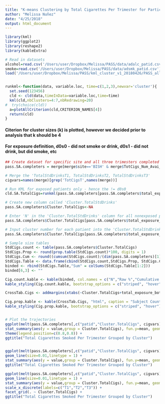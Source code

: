 ```yaml
---
title: "K-means Clustering by Total Cigarettes Per Trimester for Participants With Three Completed Trimesters in the South Africa Site"
author: "Melissa Nuñez"
date: "4/25/2018"
output: html_document
---
```


```r
library(kml)
library(ggplot2)
library(reshape2)
library(kableExtra)

# Read in datasets
alcohol=read.csv('/Users/user/Dropbox/Melissa/PASS/data/adalc_patid.csv')
smoke=read.csv('/Users/user/Dropbox/Melissa/PASS/data/adsmk_patid.csv')
load('/Users/user/Dropbox/Melissa/PASS/kml_cluster_v1_20180426/PASS_allparticipants_v1_20180421.Rdata')


runkml<-function(data, variable.loc, time=c(1,2,3),newvar='cluster'){
  set.seed(123456)
  cld <- cld(data,timeInData=variable.loc,time=time)
  kml(cld,nbClusters=4:7,nbRedrawing=20)
#  try(choice(cld))
  a=plotAllCriterion(cld,CRITERION_NAMES[4])
  return(cld)
}
```

#### Citerion for cluster sizes (k) is plotted, however we decided prior to analysis that k should be 4
#### For exposure definition, d0s0 - did not smoke or drink, d0s1 - did not drink, but did smoke, etc
```r
## Create dataset for specific site and all three trimesters completed
pass.SA.completers = merge[merge$site=='BISH' & merge$TotCigs_Num_Avai_tri==3,]

# Merge the 'TotalStdDrinksT1, TotalStdDrinksT2, TotalStdDrinksT3'
cigvars=names(merge)[grep('TotCigsT',names(merge))]

# Run KML for exposed patients only - hence the != d0s0
cld.SA.TotalCigs=runkml(pass.SA.completers[pass.SA.completers$total_exposure_both!='d0s0',], grep('TotCigsT',names(merge)))

# Create new column called 'Cluster.TotalStdDrinks'
pass.SA.completers$Cluster.TotalCigs<-NA

# Enter 'N' in the 'Cluster.TotalStdDrinks' column for all nonexposed patients
pass.SA.completers$Cluster.TotalCigs[pass.SA.completers$total_exposure_both=='d0s0']='N'

# Input cluster number for each patient into the 'Cluster.TotalStdDrinks' column
pass.SA.completers$Cluster.TotalCigs[pass.SA.completers$total_exposure_both!='d0s0']=getClusters(cld.SA.TotalCigs,4)

# Sample size tables
StdCigs.count <- table(pass.SA.completers$Cluster.TotalCigs)
StdCigs.Prop <- round(prop.table(StdCigs.count)*100, digits = 1)
StdCigs.Cum <- round((cumsum(StdCigs.count)/(dim(pass.SA.completers)[1]))*100, digits = 1)
StdCigs.Table <- data.frame(cbind(StdCigs.count,StdCigs.Prop, StdCigs.Cum))
binded <- rbind(StdCigs.Table,"Sum" = colSums(StdCigs.Table[1:2]))
binded[6,3] <- ""

Cig.count.kable <- kable(binded, col.names = c("N","Raw %","Cumulative %"), "html", caption = "Subject Count Per Cluster")
kable_styling(Cig.count.kable, bootstrap_options = c("striped", "hover"), full_width = F, position = "left")

CrossTab.Cigs <- addmargins(xtabs(~Cluster.TotalCigs+total_exposure_both, data = pass.SA.completers))

Cig.prop.kable <- kable(CrossTab.Cigs, "html", caption = "Subject Count Grouped by Cluster and Exposure")
kable_styling(Cig.prop.kable, bootstrap_options = c("striped", "hover"), full_width = F, position = "left")


# Plot the trajectories
ggplot(melt(pass.SA.completers[,c("patid","Cluster.TotalCigs", cigvars)], id=c('patid','Cluster.TotalCigs')), aes(x=variable,y=value, group=patid, colour=Cluster.TotalCigs)) +
stat_summary(aes(y = value,group = Cluster.TotalCigs), fun.y=mean, geom="line",size=2) + 
theme(legend.position=c(0.8,0.8)) + 
ggtitle("Total Cigarettes Smoked Per Trimester Grouped by Cluster")


ggplot(melt(pass.SA.completers[,c("patid","Cluster.TotalCigs", cigvars)], id=c('patid','Cluster.TotalCigs')), aes(x=variable,y=value, group=patid, colour=Cluster.TotalCigs)) +  
geom_line(size=0.01,linetype = 1) + 
stat_summary(aes(y = value,group = Cluster.TotalCigs), fun.y=mean, geom="line",size=2) +
ggtitle("Total Cigarettes Smoked Per Trimester Grouped by Cluster")

ggplot(melt(pass.SA.completers[,c("patid","Cluster.TotalCigs", cigvars)], id=c('patid','Cluster.TotalCigs')), aes(x=variable,y=value, group=patid, colour=Cluster.TotalCigs)) + 
geom_line(size=0.01,linetype = 1) + 
stat_summary(aes(y = value,group = Cluster.TotalCigs), fun.y=mean, geom="line",size=2) + 
scale_x_discrete(labels=c("T1","T2","T3")) + 
facet_grid(. ~ Cluster.TotalCigs) + 
ggtitle("Total Cigarettes Smoked Per Trimester Grouped by Cluster")




```


